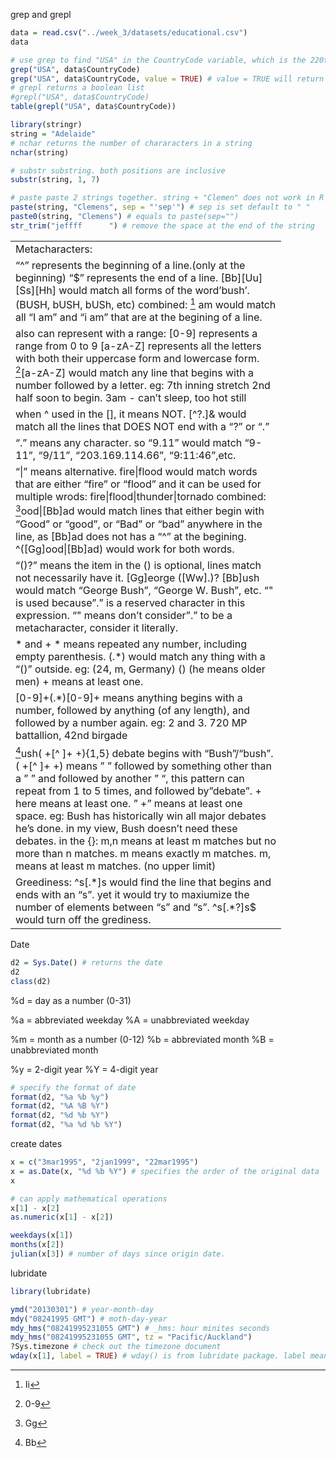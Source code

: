 grep and grepl
```r
data = read.csv("../week_3/datasets/educational.csv")
data
```

```r
# use grep to find "USA" in the CountryCode variable, which is the 220th element of the variable CountryCode.
grep("USA", data$CountryCode)
grep("USA", data$CountryCode, value = TRUE) # value = TRUE will return the value instead of the index
# grepl returns a boolean list
#grepl("USA", data$CountryCode)
table(grepl("USA", data$CountryCode))
```
```r
library(stringr)
string = "Adelaide"
# nchar returns the number of chararacters in a string
nchar(string)

# substr substring. both positions are inclusive
substr(string, 1, 7)

# paste paste 2 strings together. string + "Clemen" does not work in R
paste(string, "Clemens", sep = "'sep'") # sep is set default to " "
paste0(string, "Clemens") # equals to paste(sep="")
str_trim("jeffff      ") # remove the space at the end of the string

```
-------------------------------------------------------------
Metacharacters:

"^" represents the beginning of a line.(only at the beginning)
"$" represents the end of a line.
[Bb][Uu][Ss][Hh] would match all forms of the word'bush'.(BUSH, bUSH, bUSh, etc)
combined:
^[Ii] am would match all "I am" and "i am" that are at the begining of a line.

also can represent with a range:
[0-9] represents a range from 0 to 9
[a-zA-Z] represents all the letters with both their uppercase form and lowercase form.
^[0-9][a-zA-Z] would match any line that begins with a number followed by a letter.
eg: 
7th inning stretch
2nd half soon to begin.
3am - can't sleep, too hot still

when ^ used in the [], it means NOT. 
[^?.]& would match all the lines that DOES NOT end with a "?" or "."

"." means any character. so "9.11" would match "9-11", "9/11", "203.169.114.66", "9:11:46",etc.

"|" means alternative. fire|flood would match words that are either "fire" or "flood"
and it can be used for multiple wrods: fire|flood|thunder|tornado
combined:
^[Gg]ood|[Bb]ad would match lines that either begin with "Good" or "good", or "Bad" or "bad" anywhere in the line, as [Bb]ad does not has a "^" at the begining. ^([Gg]ood|[Bb]ad) would work for both words.

"()?" means the item in the () is optional, lines match not necessarily have it.
[Gg]eorge ([Ww]\.)? [Bb]ush would match "George Bush", "George W. Bush", etc. "\" is used because "." is a reserved character in this expression. "\" means don't consider "." to be a metacharacter, consider it literally.

* and +
* means repeated any number, including empty parenthesis.
(.*) would match any thing with a "()" outside. eg: (24, m, Germany) () (he means older men)
+ means at least one.

[0-9]+(.*)[0-9]+ means anything begins with a number, followed by anything (of any length), and followed by a number again.
eg: 2 and 3.  720 MP battallion, 42nd birgade

^[Bb]ush( +[^ ]+ +){1,5} debate
begins with "Bush"/"bush". ( +[^ ]+ +) means " " followed by something other than a " " and followed by another " ", this pattern can repeat from 1 to 5 times, and followed by "debate". + here means at least one. " +" means at least one space.
eg:
Bush has historically win all major debates he's done.
in my view, Bush doesn't need these debates.
in the {}:
m,n means at least m matches but no more than n matches.
m means exactly m matches.
m, means at least m matches. (no upper limit)

Greediness:
^s[.*]s would find the line that begins and ends with an "s". yet it would try to maxiumize the number of elements between "s" and "s".
^s[.*?]s$ would turn off the grediness.

------------------------------------------------------------

Date
```r
d2 = Sys.Date() # returns the date
d2
class(d2)
```

%d = day as a number (0-31)

%a = abbreviated weekday
%A = unabbreviated weekday

%m = month as a number (0-12)
%b = abbreviated month
%B = unabbreviated month

%y = 2-digit year
%Y = 4-digit year
```r
# specify the format of date
format(d2, "%a %b %y")
format(d2, "%A %B %Y")
format(d2, "%d %b %Y")
format(d2, "%a %d %b %Y")
```

create dates
```r
x = c("3mar1995", "2jan1999", "22mar1995")
x = as.Date(x, "%d %b %Y") # specifies the order of the original data
x

# can apply mathematical operations
x[1] - x[2]
as.numeric(x[1] - x[2])
```
```r
weekdays(x[1])
months(x[2])
julian(x[3]) # number of days since origin date.
```

lubridate
```r
library(lubridate)

ymd("20130301") # year-month-day
mdy("08241995 GMT") # moth-day-year
mdy_hms("08241995231055 GMT") # _hms: hour minites seconds
mdy_hms("08241995231055 GMT", tz = "Pacific/Auckland")
?Sys.timezone # check out the timezone document
wday(x[1], label = TRUE) # wday() is from lubridate package. label means the actual day of the week. (or you will get a number).
```















